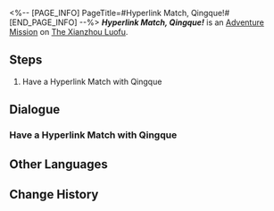 <%-- [PAGE_INFO]
PageTitle=#Hyperlink Match, Qingque!#
[END_PAGE_INFO] --%>
{{Stub|Dialogue.}}
{{Mission Infobox
|id            = 8014133
|title         = 
|image         = <!--Mission Hyperlink Match, Qingque!.png-->
|type          = Adventure
|event_name    = 
|chapter       = 
|requirements  = 
* [[Adventure Mission]] ''[[Hyperlink Match, Arlan!]]'' completed
* [[Adventure Mission]] ''[[Hyperlink Match, Asta!]]'' completed
* [[Adventure Mission]] ''[[Hyperlink Match, Diting!]]'' completed
* [[Adventure Mission]] ''[[Hyperlink Match, Yanqing!]]'' completed
|summary       = <!--official mission summary from Fate's Atlas-->
|characters    = Trailblazer
|startLocation = [[The Xianzhou Luofu]] - [[Exalting Sanctum]]
|world         = The Xianzhou Luofu
|area          = Exalting Sanctum
|prev          = Hyperlink Match, Yanqing!
|next          = 
|rewards       = 
}}
'''''Hyperlink Match, Qingque!''''' is an [[Adventure Mission]] on [[The Xianzhou Luofu]].

==Steps==
# Have a Hyperlink Match with Qingque

<!--
==Gameplay Notes==

--><!--
==Trial Character==

-->
==Dialogue==
{{Stub Dialogue}}

===Have a Hyperlink Match with Qingque===
{{Mission Description|type=adventure|location=Exalting Sanctum|The core gameplay loop behind Aetherium Wars is "dueling." Challenge different players and show your true strength!}}
{{Dialogue Start}}
:{{tx}}
{{Dialogue End}}

==Other Languages==
{{Other Languages
|en   = Hyperlink Match, Qingque!
|zhs  = 超链接对决！青雀
|zht  = 超連結對決！青雀
|ja   = ハイパーリンクバトル！青雀
|ko   = 하이퍼링크 대결! 청작
|es   = Enfrentamiento de hipervínculos: Qingque
|fr   = Combat hyperlink&nbsp;: Qingque&nbsp;!
|ru   = Матч! Цинцюэ!
|th   = ประลองไฮเปอร์ลิงก์กับ Qingque!
|vi   = Quyết Đấu Siêu Liên Kết! Qingque
|de   = Hyperlinkmatch, Qingque!
|id   = Duel Hyperlink, Qingque!
|pt   = Batalha de Hyperlink, Qingque!
}}

==Change History==
{{Change History|1.4}}
